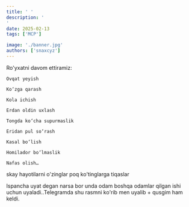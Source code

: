 ```yaml
---
title: ' '
description: '
'
date: 2025-02-13
tags: ['MCP']

image: './banner.jpg'
authors: ['snaxcyz']
---
```

Ro'yxatni davom ettiramiz:

    Ovqat yeyish

    Ko‘zga qarash

    Kola ichish

    Erdan oldin uxlash

    Tongda ko‘cha supurmaslik

    Eridan pul so‘rash

    Kasal bo‘lish

    Homilador bo‘lmaslik

    Nafas olish…


skay hayotilarni o'zinglar poq ko'tinglarga tiqaslar

Ispancha uyat degan narsa bor unda odam boshqa odamlar qilgan ishi uchun uyaladi..Telegramda shu rasmni ko'rib men uyalib + qusgim ham keldi.